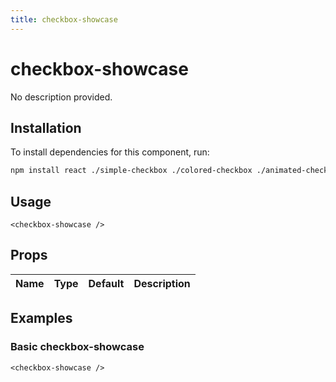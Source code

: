 ```yaml
---
title: checkbox-showcase
---
```


# checkbox-showcase

No description provided.

## Installation
To install dependencies for this component, run:
```bash
npm install react ./simple-checkbox ./colored-checkbox ./animated-checkbox ./icon-checkbox ./card-checkbox ./square-checkbox ./outline-checkbox ./image-checkbox ./toggle-checkbox ./star-checkbox ./heart-checkbox ./thumbs-up-checkbox ./emoji-checkbox ./button-group-checkbox ./slider-checkbox ./color-picker-checkbox ./size-picker-checkbox ./gradient-checkbox ./textured-checkbox
```

## Usage
```tsx
<checkbox-showcase />
```

## Props
| Name      | Type     | Default | Description                 |
|-----------|----------|---------|-----------------------------|


## Examples

### Basic checkbox-showcase
```tsx
<checkbox-showcase />
```

